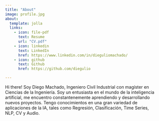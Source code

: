 ```yaml
---
title: "About"
image: profile.jpg
about:
  template: jolla
  links:
    - icon: file-pdf
      text: Resume
      url: "CV.pdf"
    - icon: linkedin
      text: LinkedIn
      href: https://www.linkedin.com/in/dieguliomachado/
    - icon: github
      text: Github
      href: https://github.com/diegulio

---
```


Hi there! Soy Diego Machado, Ingeniero Civil Industrial con magíster en Ciencias de la Ingeniería. Soy un entusiasta en el mundo de la inteligencia artificial, me encuentro constantenemente aprendiendo y desarrollando nuevos proyectos. Tengo conocimientos en una gran variedad de aplicaciones de la IA, tales como Regresión, Clasificación, Time Series, NLP, CV y Audio.

